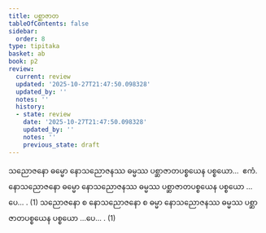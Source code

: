 ```yaml
---
title: ပစ္ဆာဇာတ
tableOfContents: false
sidebar:
  order: 8
type: tipitaka
basket: ab
book: p2
review:
  current: review
  updated: '2025-10-27T21:47:50.098328'
  updated_by: ''
  notes: ''
  history:
  - state: review
    date: '2025-10-27T21:47:50.098328'
    updated_by: ''
    notes: ''
    previous_state: draft
---
```



<ReviewStatus review={frontmatter.review} showDetails={true} />

<HypothesisAnnotation frontmatter={frontmatter} />

<DynamicBreadcrumb />

<Division number="25" book="p2" e="ch" v="38" p="93">

<Paragraph number="1382" book="p2">
သညောဇနော ဓမ္မော နောသညောဇနဿ ဓမ္မဿ ပစ္ဆာဇာတပစ္စယေန ပစ္စယော…  ဧကံ.
</Paragraph>

<Paragraph number="1383" book="p2">
နောသညောဇနော ဓမ္မော နောသညောဇနဿ ဓမ္မဿ ပစ္ဆာဇာတပစ္စယေန ပစ္စယော …ပေ… . (1)
</Paragraph>

<Paragraph number="1384" book="p2">
သညောဇနော စ နောသညောဇနော စ ဓမ္မာ နောသညောဇနဿ ဓမ္မဿ ပစ္ဆာဇာတပစ္စယေန ပစ္စယော …ပေ… . (1)
</Paragraph>
</Division>